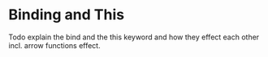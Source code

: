
# Binding and This

<Callout type="info">
    Todo explain the bind and the this keyword and how they effect each other incl. arrow functions effect.
</Callout>
